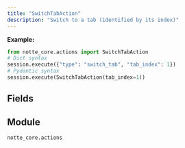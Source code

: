 ```yaml
---
title: "SwitchTabAction"
description: "Switch to a tab (identified by its index)"
---
```




**Example:**
```python
from notte_core.actions import SwitchTabAction
# Dict syntax
session.execute({"type": "switch_tab", "tab_index": 1})
# Pydantic syntax
session.execute(SwitchTabAction(tab_index=1))
```

## Fields

<ParamField path="type" type="Literal['switch_tab']" required>
</ParamField>

<ParamField path="category" type="str" required>
</ParamField>

<ParamField path="description" type="str" required>
</ParamField>

<ParamField path="tab_index" type="int" required>
</ParamField>


## Module

`notte_core.actions`
